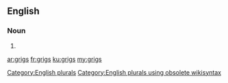 ==English==

===Noun===
{{head|en}}

# {{plural of|grig}}

[[Category:English plurals]][[Category:English plurals using obsolete wikisyntax]]

[[ar:grigs]]
[[fr:grigs]]
[[ku:grigs]]
[[my:grigs]]